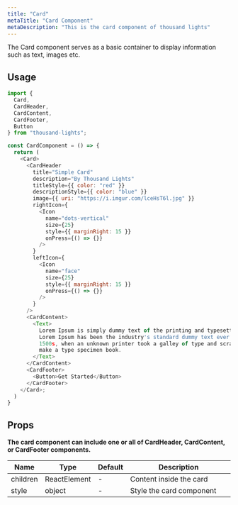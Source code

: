 ```yaml
---
title: "Card"
metaTitle: "Card Component"
metaDescription: "This is the card component of thousand lights"
---
```



The Card component serves as a basic container to display information such as text, images etc.

<Images src={cardImg} />
<Images src={pinterestCardImg} />

## Usage

```javascript
import {
  Card,
  CardHeader,
  CardContent,
  CardFooter,
  Button
} from "thousand-lights";

const CardComponent = () => {
  return (
    <Card>
      <CardHeader
        title="Simple Card"
        description="By Thousand Lights"
        titleStyle={{ color: "red" }}
        descriptionStyle={{ color: "blue" }}
        image={{ uri: "https://i.imgur.com/lceHsT6l.jpg" }}
        rightIcon={
          <Icon
            name="dots-vertical"
            size={25}
            style={{ marginRight: 15 }}
            onPress={() => {}}
          />
        }
        leftIcon={
          <Icon
            name="face"
            size={25}
            style={{ marginRight: 15 }}
            onPress={() => {}}
          />
        }
      />
      <CardContent>
        <Text>
          Lorem Ipsum is simply dummy text of the printing and typesetting industry.
          Lorem Ipsum has been the industry's standard dummy text ever since the
          1500s, when an unknown printer took a galley of type and scrambled it to
          make a type specimen book.
        </Text>
      </CardContent>
      <CardFooter>
        <Button>Get Started</Button>
      </CardFooter>
    </Card>;
  )
}

```

## Props

**The card component can include one or all of CardHeader, CardContent, or CardFooter components.**

<table class="table table-bordered">
  <thead>
    <tr>
      <th>Name</th>
      <th>Type</th>
      <th>Default</th>
      <th width="50%">Description</th>
    </tr>
  </thead>
  <tbody>
    <tr>
      <td>children</td>
      <td>ReactElement</td>
      <td> - </td>
      <td>Content inside the card </td>
    </tr>
    <tr>
      <td>style</td>
      <td>object</td>
      <td> - </td>
      <td>Style the card component</td>
    </tr>
  </tbody>
</table>
<br />

<!-- ## Live Editing example

```javascript react-live=true
<button className={"btn btn-default"}>Change my text</button>
``` -->
